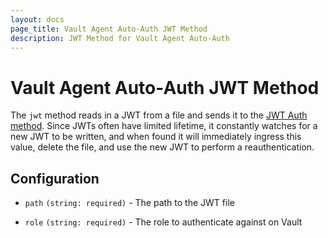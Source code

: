 ```yaml
---
layout: docs
page_title: Vault Agent Auto-Auth JWT Method
description: JWT Method for Vault Agent Auto-Auth
---
```


# Vault Agent Auto-Auth JWT Method

The `jwt` method reads in a JWT from a file and sends it to the [JWT Auth
method](/docs/auth/jwt). Since JWTs often have
limited lifetime, it constantly watches for a new JWT to be written, and when
found it will immediately ingress this value, delete the file, and use the new
JWT to perform a reauthentication.

## Configuration

- `path` `(string: required)` - The path to the JWT file

- `role` `(string: required)` - The role to authenticate against on Vault
